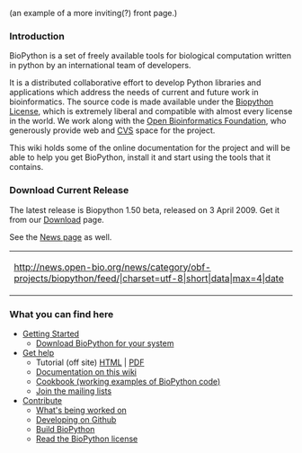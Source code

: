 (an example of a more inviting(?) front page.)

===Introduction=== 
BioPython is a set of freely available tools for biological computation written in python by an international team of developers. 

It is a distributed collaborative effort to develop Python libraries and applications which address the needs of current and future work in bioinformatics. The source code is made available under the [http://www.biopython.org/DIST/LICENSE Biopython License], which is extremely liberal and compatible with almost every license in the world. We work along with the [http://open-bio.org Open Bioinformatics Foundation], who generously provide web and [[CVS]] space for the project.

This wiki holds some of the online documentation for the project and will be able to help you get BioPython, install it and start using the tools that it contains.

=== Download Current Release ===

The latest release is Biopython 1.50 beta, released on 3 April 2009. Get it from our [[Download]] page.

See the [[News|News page]] as well.



{| style="width:50%; border:4px solid lightgrey; float:right; padding:4px;  margin: 3em 3em 3em 0"
|- style="background:white"
|<rss>http://news.open-bio.org/news/category/obf-projects/biopython/feed/|charset=utf-8|short|data|max=4|date</rss>
|}
=== What you can find here ===
*[[Getting_Started|Getting Started]]
** [[Download | Download BioPython for your system]]
* [[Documentation | Get help]]
** Tutorial (off site) [http://biopython.org/DIST/docs/tutorial/Tutorial.html HTML] | [http://biopython.org/DIST/docs/tutorial/Tutorial.pdf PDF]
** [[Category%3AWiki_Documentation | Documentation on this wiki]]
** [[Category%3ACoobook | Cookbook (working examples of BioPython code)]]
** [[Mailing_lists | Join the mailing lists]]
* [[Contributing | Contribute]]
** [[Active_projects | What's being worked on]]
** [[ GitUsage | Developing on Github ]]
** [[ Building_a_release | Build BioPython]]
** [http://www.biopython.org/DIST/LICENSE Read the BioPython license]